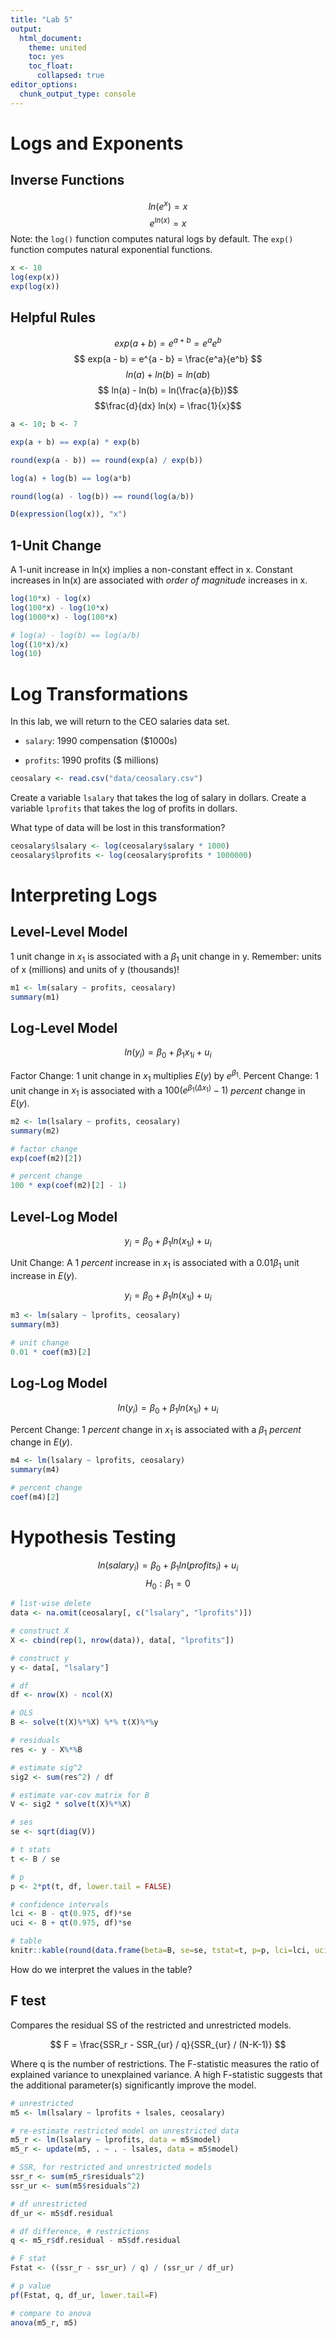 ```yaml
---
title: "Lab 5"
output: 
  html_document:
    theme: united
    toc: yes
    toc_float:
      collapsed: true
editor_options: 
  chunk_output_type: console
---
```


# Logs and Exponents 

## Inverse Functions 

$$ln(e^x) = x$$
$$e^{ln(x)} = x$$
Note: the `log()` function computes natural logs by default. 
The `exp()` function computes natural exponential functions. 

```r
x <- 10
log(exp(x)) 
exp(log(x))
```

## Helpful Rules 

$$ exp(a + b) = e^{a + b} = e^ae^b $$
$$ exp(a - b) = e^{a - b} = \frac{e^a}{e^b} $$
$$ ln(a) + ln(b) = ln(ab)$$
$$ ln(a) - ln(b) = ln(\frac{a}{b})$$
$$\frac{d}{dx} ln(x) = \frac{1}{x}$$

```r
a <- 10; b <- 7 

exp(a + b) == exp(a) * exp(b)

round(exp(a - b)) == round(exp(a) / exp(b)) 

log(a) + log(b) == log(a*b)

round(log(a) - log(b)) == round(log(a/b))

D(expression(log(x)), "x")
```

## 1-Unit Change  

A 1-unit increase in ln(x) implies a non-constant effect in x. 
Constant increases in ln(x) are associated with *order of magnitude* increases in x. 

```r
log(10*x) - log(x) 
log(100*x) - log(10*x)
log(1000*x) - log(100*x)

# log(a) - log(b) == log(a/b)
log((10*x)/x)
log(10)
```

# Log Transformations 

In this lab, we will return to the CEO salaries data set. 

  - `salary`: 1990 compensation ($1000s)
  
  - `profits`: 1990 profits ($ millions)

```r
ceosalary <- read.csv("data/ceosalary.csv")
```

Create a variable `lsalary` that takes the log of salary in dollars. 
Create a variable `lprofits` that takes the log of profits in dollars. 

What type of data will be lost in this transformation? 

```r
ceosalary$lsalary <- log(ceosalary$salary * 1000)
ceosalary$lprofits <- log(ceosalary$profits * 1000000)
```

# Interpreting Logs 

## Level-Level Model 

1 unit change in $x_1$ is associated with a $\beta_1$ unit change in y. 
Remember: units of x (millions) and units of y (thousands)!

```r
m1 <- lm(salary ~ profits, ceosalary)
summary(m1)
```

## Log-Level Model 

$$ ln(y_i) = \beta_0 + \beta_1 x_{1i} + u_i$$

Factor Change: 1 unit change in $x_1$ multiplies $E(y)$ by $e^{\beta_1}$. 
Percent Change: 1 unit change in $x_1$ is associated with a $100(e^{\beta_1(\Delta x_1)} - 1)$ *percent* change in $E(y)$.

```r
m2 <- lm(lsalary ~ profits, ceosalary)
summary(m2)

# factor change 
exp(coef(m2)[2])

# percent change
100 * exp(coef(m2)[2] - 1)
```

## Level-Log Model 

$$ y_i = \beta_0 + \beta_1 ln(x_{1i}) + u_i$$

Unit Change: A 1 *percent* increase in $x_1$ is associated with a $0.01 \beta_1$ unit increase in $E(y)$.

$$ y_i = \beta_0 + \beta_1 ln(x_{1i}) + u_i$$

```r
m3 <- lm(salary ~ lprofits, ceosalary)
summary(m3)

# unit change 
0.01 * coef(m3)[2]
```

## Log-Log Model 

$$ ln(y_i) = \beta_0 + \beta_1 ln(x_{1i}) + u_i$$

Percent Change: 1 *percent* change in $x_1$ is associated with a $\beta_1$ *percent* change in $E(y)$.

```r
m4 <- lm(lsalary ~ lprofits, ceosalary)
summary(m4)

# percent change 
coef(m4)[2]
```

# Hypothesis Testing 

$$ ln(salary_i) = \beta_0 + \beta_1 ln(profits_i) + u_i$$
$$ H_0: \beta_1 = 0 $$

```r
# list-wise delete
data <- na.omit(ceosalary[, c("lsalary", "lprofits")])

# construct X
X <- cbind(rep(1, nrow(data)), data[, "lprofits"])

# construct y
y <- data[, "lsalary"]

# df 
df <- nrow(X) - ncol(X)

# OLS
B <- solve(t(X)%*%X) %*% t(X)%*%y

# residuals
res <- y - X%*%B

# estimate sig^2
sig2 <- sum(res^2) / df

# estimate var-cov matrix for B
V <- sig2 * solve(t(X)%*%X)

# ses
se <- sqrt(diag(V))

# t stats
t <- B / se

# p
p <- 2*pt(t, df, lower.tail = FALSE)

# confidence intervals 
lci <- B - qt(0.975, df)*se
uci <- B + qt(0.975, df)*se

# table
knitr::kable(round(data.frame(beta=B, se=se, tstat=t, p=p, lci=lci, uci=uci, row.names = c("Intercept","Logged Profits")), 3))
```

How do we interpret the values in the table? 

## F test

Compares the residual SS of the restricted and unrestricted models.

$$
F = \frac{SSR_r - SSR_{ur} / q}{SSR_{ur} / (N-K-1)}
$$

Where q is the number of restrictions. 
The F-statistic measures the ratio of explained variance to unexplained variance.
A high F-statistic suggests that the additional parameter(s) significantly improve the model. 

```r
# unrestricted
m5 <- lm(lsalary ~ lprofits + lsales, ceosalary)

# re-estimate restricted model on unrestricted data
m5_r <- lm(lsalary ~ lprofits, data = m5$model)
m5_r <- update(m5, . ~ . - lsales, data = m5$model)

# SSR, for restricted and unrestricted models
ssr_r <- sum(m5_r$residuals^2)
ssr_ur <- sum(m5$residuals^2)

# df unrestricted
df_ur <- m5$df.residual

# df difference, # restrictions
q <- m5_r$df.residual - m5$df.residual

# F stat
Fstat <- ((ssr_r - ssr_ur) / q) / (ssr_ur / df_ur)

# p value
pf(Fstat, q, df_ur, lower.tail=F)

# compare to anova
anova(m5_r, m5)
```


